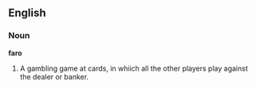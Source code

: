 ==English==

===Noun===

'''faro'''

#A gambling game at cards, in whiich all the other players play against the dealer or banker.